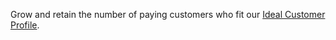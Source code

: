 Grow and retain the number of paying customers who fit our [Ideal Customer Profile](/handbook/who-we-build-for).
